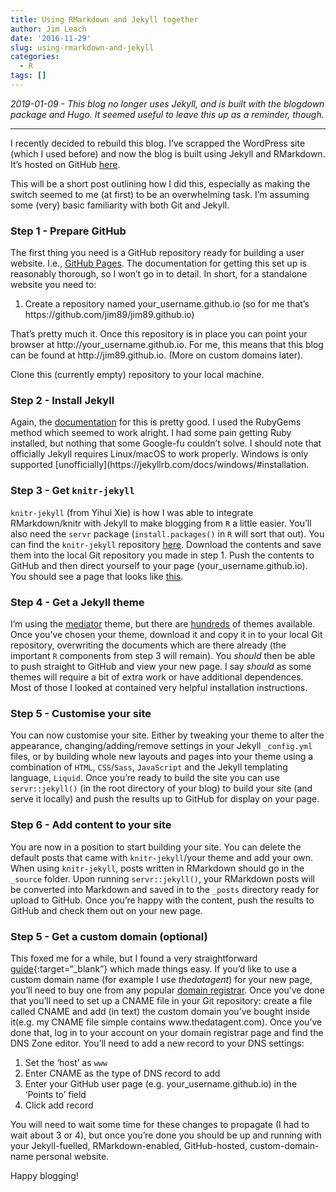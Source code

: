```yaml
---
title: Using RMarkdown and Jekyll together
author: Jim Leach
date: '2016-11-29'
slug: using-rmarkdown-and-jekyll
categories:
  - R
tags: []
---
```


_2019-01-09 - This blog no longer uses Jekyll, and is built with the blogdown package and Hugo. It seemed useful to leave this up as a reminder, though._

***

I recently decided to rebuild this blog. I've scrapped the WordPress site (which I used before) and now the blog is built using Jekyll and RMarkdown. It's hosted on GitHub [here](https://github.com/jim89/jim89.github.io).

This will be a short post outlining how I did this, especially as making the switch seemed to me (at first) to be an overwhelming task. I'm assuming some (very) basic familiarity with both Git and Jekyll.

### Step 1 - Prepare GitHub

The first thing you need is a GitHub repository ready for building a user website. I.e., [GitHub Pages](https://pages.github.com/). The documentation for getting this set up is reasonably thorough, so I won't go in to detail. In short, for a standalone website you need to:

1. Create a repository named your_username.github.io (so for me that's https://github.com/jim89/jim89.github.io)

That's pretty much it. Once this repository is in place you can point your browser at http://your_username.github.io. For me, this means that this blog can be found at http://jim89.github.io. (More on custom domains later).

Clone this (currently empty) repository to your local machine.

### Step 2 - Install Jekyll

Again, the [documentation](https://jekyllrb.com/docs/installation/) for this is pretty good. I used the RubyGems method which seemed to work alright. I had some pain getting Ruby installed, but nothing that some Google-fu couldn't solve. I should note that officially Jekyll requires Linux/macOS to work properly. Windows is only supported [unofficially](https://jekyllrb.com/docs/windows/#installation.

### Step 3 - Get `knitr-jekyll`

`knitr-jekyll` (from Yihui Xie) is how I was able to integrate RMarkdown/knitr with Jekyll to make blogging from `R` a little easier. You'll also need the `servr` package (`install.packages()` in `R` will sort that out). You can find the `knitr-jekyll` repository [here](https://github.com/yihui/knitr-jekyll). Download the contents and save them into the local Git repository you made in step 1. Push the contents to GitHub and then direct yourself to your page (your_username.github.io). You should see a page that looks like [this](http://yihui.name/knitr-jekyll/).

### Step 4 - Get a Jekyll theme

I'm using the [mediator](https://github.com/dirkfabisch/mediator/) theme, but there are [hundreds](http://jekyllthemes.org/) of themes available. Once you've chosen your theme, download it and copy it in to your local Git repository, overwriting the documents which are there already (the important `R` components from step 3 will remain). You _should_ then be able to push straight to GitHub and view your new page. I say _should_ as some themes will require a bit of extra work or have additional dependences. Most of those I looked at contained very helpful installation instructions.

### Step 5 - Customise your site

You can now customise your site. Either by tweaking your theme to alter the appearance, changing/adding/remove settings in your Jekyll `_config.yml` files, or by building whole new layouts and pages into your theme using a combination of `HTML`, `CSS`/`Sass`, `JavaScript` and the Jekyll templating language, `Liquid`. Once you're ready to build the site you can use `servr::jekyll()` (in the root directory of your blog) to build your site (and serve it locally) and push the results up to GitHub for display on your page. 

### Step 6 - Add content to your site

You are now in a position to start building your site. You can delete the default posts that came with `knitr-jekyll`/your theme and add your own. When using `knitr-jekyll`, posts written in RMarkdown should go in the `_source` folder. Upon running `servr::jekyll()`, your RMarkdown posts will be converted into Markdown and saved in to the `_posts` directory ready for upload to GitHub. Once you're happy with the content, push the results to GitHub and check them out on your new page.

### Step 5 - Get a custom domain (optional)

This foxed me for a while, but I found a very straightforward [guide](http://bryancshepherd.com/Setting-up-Bluehost-DNS-for-a-GitHub-Jekyll-blog/){:target="_blank"} which made things easy. If you'd like to use a custom domain name (for example I use _thedatagent_) for your new page, you'll need to buy one from any popular [domain registrar](https://uk.godaddy.com/). Once you've done that you'll need to set up a CNAME file in your Git repository: create a file called CNAME and add (in text) the custom domain you've bought inside it(e.g. my CNAME file simple contains www.thedatagent.com). Once you've done that, log in to your account on your domain registrar page and find the DNS Zone editor. You'll need to add a new record to your DNS settings:

1. Set the 'host' as `www`
2. Enter CNAME as the type of DNS record to add
3. Enter your GitHub user page (e.g. your_username.github.io) in the 'Points to' field
4. Click add record

You will need to wait some time for these changes to propagate (I had to wait about 3 or 4), but once you're done you should be up and running with your Jekyll-fuelled, RMarkdown-enabled, GitHub-hosted, custom-domain-name personal website.

Happy blogging!

